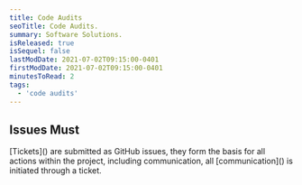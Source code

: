 ```yaml
---
title: Code Audits
seoTitle: Code Audits.
summary: Software Solutions.
isReleased: true
isSequel: false
lastModDate: 2021-07-02T09:15:00-0401
firstModDate: 2021-07-02T09:15:00-0401
minutesToRead: 2
tags:
  - 'code audits'
---
```

<H2 id="issues-must">Issues Must</H2>
<C>
 [Tickets]() are submitted as GitHub issues, they form the basis for all actions within the project, including communication, all [communication]() is initiated through a ticket.
 </C>